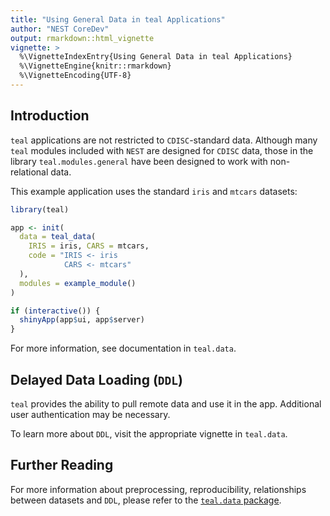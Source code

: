 ```yaml
---
title: "Using General Data in teal Applications"
author: "NEST CoreDev"
output: rmarkdown::html_vignette
vignette: >
  %\VignetteIndexEntry{Using General Data in teal Applications}
  %\VignetteEngine{knitr::rmarkdown}
  %\VignetteEncoding{UTF-8}
---
```


## Introduction

`teal` applications are not restricted to `CDISC`-standard data. Although many `teal` modules included with `NEST` are designed for `CDISC` data, those in the library `teal.modules.general` have been designed to work with non-relational data.

This example application uses the standard `iris` and `mtcars` datasets:

```r
library(teal)

app <- init(
  data = teal_data(
    IRIS = iris, CARS = mtcars, 
    code = "IRIS <- iris
            CARS <- mtcars"
  ),
  modules = example_module()
)

if (interactive()) {
  shinyApp(app$ui, app$server)
}
```

For more information, see documentation in `teal.data`.

## Delayed Data Loading (`DDL`)

`teal` provides the ability to pull remote data and use it in the app. Additional user authentication may be necessary.

To learn more about `DDL`, visit the appropriate vignette in `teal.data`.


## Further Reading

For more information about preprocessing, reproducibility, relationships between datasets and `DDL`, please refer to the [`teal.data` package](https://insightsengineering.github.io/teal.data/).
